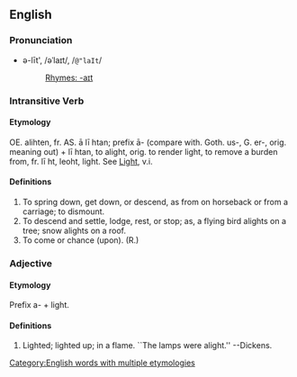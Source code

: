 ==English==

===Pronunciation===
*ə-līt', /əˈlaɪt/, /<tt>@"laIt</tt>/
*:[[Rhymes:English:-aɪt|Rhymes: -aɪt]]

===Intransitive Verb===
====Etymology====
OE. alihten, fr. AS. a&#772; li&#772; htan; prefix a&#772;- (compare with. Goth. us-, G. er-, orig. meaning out) + li&#772; htan, to alight, orig. to render light, to remove a burden from, fr. li&#772; ht, leoht, light.  See  [[Light]], v.i.

====Definitions====
# To spring down, get down, or descend, as from on horseback  or from a carriage; to dismount.
# To descend and settle, lodge, rest, or stop; as, a flying bird alights on a tree; snow alights on a roof.
# To come or chance (upon). (R.)
<!-- material copied from Webster's Revised Unabridged Dictionary (1913) -->

===Adjective===

====Etymology====
Prefix a- + light.

====Definitions====
# Lighted; lighted up; in a flame. ``The lamps were alight.'' --Dickens.
<!-- material copied from Webster's Revised Unabridged Dictionary (1913) -->

[[Category:English words with multiple etymologies]]
